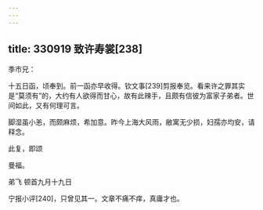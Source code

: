 ```yaml
---
---
---
```

title: 330919 致许寿裳[238]
---




季巿兄：

十五日函，顷奉到。前一函亦早收得。钦文事[239]剪报奉览。看来许之罪其实是“莫须有”的，大约有人欲得而甘心，故有此辣手，且颇有信彼为富家子弟者。世间如此，又有何理可言。

脚湿虽小恙，而颇麻烦，希加意。昨今上海大风雨，敝寓无少损，妇孺亦均安，请释念。

此复，即颂

曼福。

弟飞 顿首九月十九日

宁报小评[240]，只曾见其一。文章不痛不痒，真庸才也。
